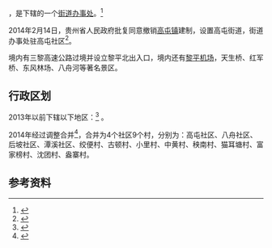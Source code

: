 {{中国乡级行政区|52/26/31/101/000}}

'''{{PAGENAMEBASE}}'''，是{{PRC admin/fullname|52/26/31/101/000|3}}下辖的一个[[街道办事处|街道办事处]]。<ref>{{PRC admin/ref sgc|{{PRC admin/parent|52/26/31/101/000}}}}</ref>

2014年2月14日，贵州省人民政府批复同意撤销[[高屯镇_(黎平县)|高屯镇]]建制，设置高屯街道，街道办事处驻高屯社区<ref>{{Cite web |url=http://gzsrmzfgb.gzgov.gov.cn/show.aspx?id=8266# |title=省人民政府关于同意撤销黎平县德凤镇高屯镇设置德凤街道高屯街道的批复（黔府函〔2014〕28号） |access-date=2017-09-06 |archive-url=https://web.archive.org/web/20170906225748/http://gzsrmzfgb.gzgov.gov.cn/show.aspx?id=8266# |archive-date=2017-09-06 |dead-url=yes }}</ref>。

境内有三黎高速公路过境并设立黎平北出入口，境内还有[[黎平机场|黎平机场]]，天生桥、红军桥、东风林场、八舟河等著名景区。

== 行政区划 ==

{{PAGENAMEBASE}}2013年以前下辖以下地区：<ref>{{PRC admin/ref sgc|52/26/31/101/000}}</ref>
{{PRC admin/children|52/26/31/101/000}}。

2014年经过调整合并<ref>{{Cite web |url=http://www.gzjcdj.gov.cn/wcqx/listmap.jsp?aid=5&cid=52 |title=万村千乡网 贵州省黎平县高屯街道行政区划 |accessdate=2015-02-26 |archive-date=2015-02-26 |archive-url=https://web.archive.org/web/20150226174909/http://www.gzjcdj.gov.cn/wcqx/listmap.jsp?aid=5&cid=52 |dead-url=yes }}</ref>，合并为4个社区9个村，分别为：高屯社区、八舟社区、后坡社区、潭溪社区、绞便村、古顿村、小里村、中黄村、秧南村、猫耳塘村、富家榜村、沈团村、盎寨村。

== 参考资料 ==

{{reflist}}

{{行政区划小作品}}
{{PRC admin/navcat|52/26/31/101/000}}